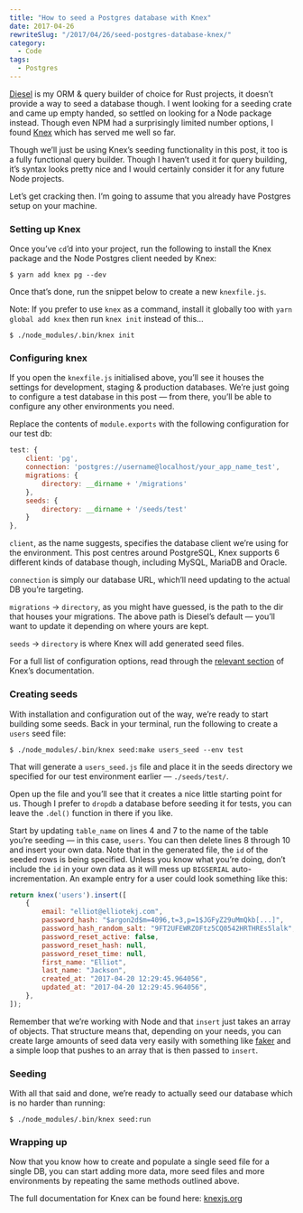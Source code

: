 ```yaml
---
title: "How to seed a Postgres database with Knex"
date: 2017-04-26
rewriteSlug: "/2017/04/26/seed-postgres-database-knex/"
category:
  - Code
tags:
  - Postgres
---
```


[Diesel](https://github.com/diesel-rs/diesel) is my ORM & query builder of choice for Rust projects, it doesn’t provide a way to seed a database though. I went looking for a seeding crate and came up empty handed, so settled on looking for a Node package instead. Though even NPM had a surprisingly limited number options, I found [Knex](http://knexjs.org/) which has served me well so far.

Though we’ll just be using Knex’s seeding functionality in this post, it too is a fully functional query builder. Though I haven’t used it for query building, it’s syntax looks pretty nice and I would certainly consider it for any future Node projects.

Let’s get cracking then. I’m going to assume that you already have Postgres setup on your machine.

### Setting up Knex

Once you’ve `cd`’d into your project, run the following to install the Knex package and the Node Postgres client needed by Knex:

```
$ yarn add knex pg --dev
```

Once that’s done, run the snippet below to create a new `knexfile.js`.

Note: If you prefer to use `knex` as a command, install it globally too with `yarn global add knex` then run `knex init` instead of this…

```
$ ./node_modules/.bin/knex init
```

### Configuring knex

If you open the `knexfile.js` initialised above, you’ll see it houses the settings for development, staging & production databases. We’re just going to configure a test database in this post — from there, you’ll be able to configure any other environments you need.

Replace the contents of `module.exports` with the following configuration for our test db:

```js
test: {
    client: 'pg',
    connection: 'postgres://username@localhost/your_app_name_test',
    migrations: {
        directory: __dirname + '/migrations'
    },
    seeds: {
        directory: __dirname + '/seeds/test'
    }
},
```

`client`, as the name suggests, specifies the database client we’re using for the environment. This post centres around PostgreSQL, Knex supports 6 different kinds of database though, including MySQL, MariaDB and Oracle.

`connection` is simply our database URL, which’ll need updating to the actual DB you’re targeting.

`migrations` → `directory`, as you might have guessed, is the path to the dir that houses your migrations. The above path is Diesel’s default — you’ll want to update it depending on where yours are kept.

`seeds` → `directory` is where Knex will add generated seed files.

For a full list of configuration options, read through the [relevant section](http://knexjs.org/#Installation-client) of Knex’s documentation.

### Creating seeds

With installation and configuration out of the way, we’re ready to start building some seeds. Back in your terminal, run the following to create a `users` seed file:

```
$ ./node_modules/.bin/knex seed:make users_seed --env test
```

That will generate a `users_seed.js` file and place it in the seeds directory we specified for our test environment earlier — `./seeds/test/`.

Open up the file and you’ll see that it creates a nice little starting point for us. Though I prefer to `dropdb` a database before seeding it for tests, you can leave the `.del()` function in there if you like.

Start by updating `table_name` on lines 4 and 7 to the name of the table you’re seeding — in this case, `users`. You can then delete lines 8 through 10 and insert your own data. Note that in the generated file, the `id` of the seeded rows is being specified. Unless you know what you’re doing, don’t include the `id` in your own data as it will mess up `BIGSERIAL` auto-incrementation. An example entry for a user could look something like this:

```js
return knex('users').insert([
    {
        email: "elliot@elliotekj.com",
        password_hash: "$argon2d$m=4096,t=3,p=1$JGFyZ29uMmQkb[...]",
        password_hash_random_salt: "9FT2UFEWRZOFtz5CQ0542HRTHREs5lalk",
        password_reset_active: false,
        password_reset_hash: null,
        password_reset_time: null,
        first_name: "Elliot",
        last_name: "Jackson",
        created_at: "2017-04-20 12:29:45.964056",
        updated_at: "2017-04-20 12:29:45.964056",
    },
]);
```

Remember that we’re working with Node and that `insert` just takes an array of objects. That structure means that, depending on your needs, you can create large amounts of seed data very easily with something like [faker](https://www.npmjs.com/package/faker) and a simple loop that pushes to an array that is then passed to `insert`.

### Seeding

With all that said and done, we’re ready to actually seed our database which is no harder than running:

```
$ ./node_modules/.bin/knex seed:run
```

### Wrapping up

Now that you know how to create and populate a single seed file for a single DB, you can start adding more data, more seed files and more environments by repeating the same methods outlined above.

The full documentation for Knex can be found here: [knexjs.org](http://knexjs.org)
  